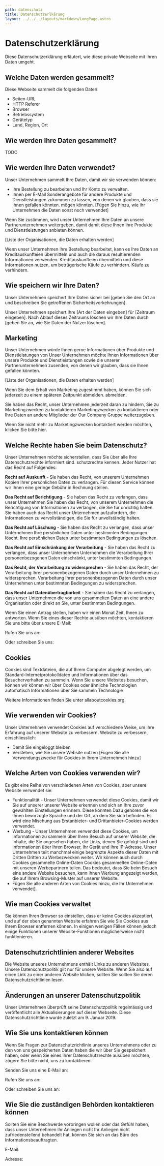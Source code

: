 ```yaml
---
path: datenschutz
title: Datenschutzerlkärung
layout: ../../../layouts/markdown/LongPage.astro
---
```


# Datenschutzerklärung

Diese Datenschutzerklärung erläutert, wie diese private Webseite mit Ihren Daten umgeht.

## Welche Daten werden gesammelt?

Diese Webseite sammelt die folgenden Daten:

* Seiten-URL
* HTTP Referer
* Browser
* Betriebssystem
* Gerätetyp
* Land, Region, Ort

## Wie werden Ihre Daten gesammelt?

TODO

## Wie werden Ihre Daten verwendet?

Unser Unternehmen sammelt Ihre Daten, damit wir sie verwenden können:

* Ihre Bestellung zu bearbeiten und Ihr Konto zu verwalten.
* Ihnen per E-Mail Sonderangebote für andere Produkte und Dienstleistungen zukommen zu lassen, von denen wir glauben, dass sie Ihnen gefallen könnten.
    mögen könnten.
\[Fügen Sie hinzu, wie Ihr Unternehmen die Daten sonst noch verwendet\]

Wenn Sie zustimmen, wird unser Unternehmen Ihre Daten an unsere Partnerunternehmen weitergeben, damit
damit diese Ihnen ihre Produkte und Dienstleistungen anbieten können.

\[Liste der Organisationen, die Daten erhalten werden\]

Wenn unser Unternehmen Ihre Bestellung bearbeitet, kann es Ihre Daten an Kreditauskunfteien übermitteln und auch die daraus resultierenden Informationen verwenden.
Kreditauskunfteien übermitteln und diese Informationen nutzen, um betrügerische Käufe zu verhindern.
Käufe zu verhindern.

## Wie speichern wir Ihre Daten?

Unser Unternehmen speichert Ihre Daten sicher bei \[geben Sie den Ort an und beschreiben Sie
getroffenen Sicherheitsvorkehrungen].

Unser Unternehmen speichert Ihre \[Art der Daten eingeben\] für \[Zeitraum eingeben\].
Nach Ablauf dieses Zeitraums löschen wir Ihre Daten durch \[geben Sie an, wie Sie
Daten der Nutzer löschen\].

## Marketing

Unser Unternehmen würde Ihnen gerne Informationen über Produkte und Dienstleistungen von
Unser Unternehmen möchte Ihnen Informationen über unsere Produkte und Dienstleistungen sowie die unserer Partnerunternehmen zusenden, von denen wir glauben, dass sie Ihnen gefallen könnten.

\[Liste der Organisationen, die Daten erhalten werden\]

Wenn Sie dem Erhalt von Marketing zugestimmt haben, können Sie sich jederzeit zu einem späteren Zeitpunkt abmelden.
abmelden.

Sie haben das Recht, unser Unternehmen jederzeit daran zu hindern, Sie zu Marketingzwecken zu kontaktieren
Marketingzwecken zu kontaktieren oder Ihre Daten an andere Mitglieder der Our Company
Gruppe weiterzugeben.

Wenn Sie nicht mehr zu Marketingzwecken kontaktiert werden möchten, klicken Sie bitte
hier.

## Welche Rechte haben Sie beim Datenschutz?

Unser Unternehmen möchte sicherstellen, dass Sie über alle Ihre Datenschutzrechte informiert sind.
schutzrechte kennen. Jeder Nutzer hat das Recht auf Folgendes:

**Recht auf Auskunft** - Sie haben das Recht, von unserem Unternehmen Kopien
Ihrer persönlichen Daten zu verlangen. Für diesen Service können wir Ihnen eine geringe Gebühr in Rechnung stellen.

**Das Recht auf Berichtigung** - Sie haben das Recht zu verlangen, dass unser Unternehmen
Sie haben das Recht, von unserem Unternehmen die Berichtigung von Informationen zu verlangen, die Sie für unrichtig halten. Sie haben auch das Recht
unser Unternehmen aufzufordern, die Informationen zu vervollständigen, die Sie für unvollständig halten.

**Das Recht auf Löschung** - Sie haben das Recht zu verlangen, dass unser Unternehmen Ihre persönlichen Daten unter bestimmten Bedingungen löscht.
Ihre persönlichen Daten unter bestimmten Bedingungen zu löschen.

**Das Recht auf Einschränkung der Verarbeitung** - Sie haben das Recht zu verlangen, dass unser Unternehmen
Unternehmen die Verarbeitung Ihrer personenbezogenen Daten einschränkt, unter bestimmten
Bedingungen.

**Das Recht, der Verarbeitung zu widersprechen** - Sie haben das Recht, der Verarbeitung Ihrer personenbezogenen Daten durch unser Unternehmen zu widersprechen.
Verarbeitung Ihrer personenbezogenen Daten durch unser Unternehmen unter bestimmten Bedingungen zu widersprechen.

**Das Recht auf Datenübertragbarkeit** - Sie haben das Recht zu verlangen, dass unser
Unternehmen die von uns gesammelten Daten an eine andere Organisation oder
direkt an Sie, unter bestimmten Bedingungen.

Wenn Sie einen Antrag stellen, haben wir einen Monat Zeit, Ihnen zu antworten. Wenn Sie
eines dieser Rechte ausüben möchten, kontaktieren Sie uns bitte über unsere E-Mail:

Rufen Sie uns an:

Oder schreiben Sie uns:

## Cookies

Cookies sind Textdateien, die auf Ihrem Computer abgelegt werden, um Standard-Internetprotokolldaten
und Informationen über das Besucherverhalten zu sammeln. Wenn Sie unsere Websites besuchen, können wir
können wir über Cookies oder ähnliche Technologien automatisch Informationen über Sie sammeln
Technologie

Weitere Informationen finden Sie unter allaboutcookies.org.

## Wie verwenden wir Cookies?

Unser Unternehmen verwendet Cookies auf verschiedene Weise, um Ihre Erfahrung auf unserer Website zu verbessern.
Website zu verbessern, einschliesslich:

* Damit Sie eingeloggt bleiben
* Verstehen, wie Sie unsere Website nutzen
\[Fügen Sie alle Verwendungszwecke für Cookies in Ihrem Unternehmen hinzu]

## Welche Arten von Cookies verwenden wir?

Es gibt eine Reihe von verschiedenen Arten von Cookies, aber unsere Website verwendet sie:

* Funktionalität - Unser Unternehmen verwendet diese Cookies, damit wir Sie auf unserer
    unserer Website erkennen und sich an Ihre zuvor gewählten Einstellungen erinnern. Diese könnten
    Dazu gehören die von Ihnen bevorzugte Sprache und der Ort, an dem Sie sich befinden. Es wird eine Mischung aus
    Erstanbieter- und Drittanbieter-Cookies werden verwendet.
* Werbung - Unser Unternehmen verwendet diese Cookies, um Informationen zu sammeln über
    Ihren Besuch auf unserer Website, die Inhalte, die Sie angesehen haben, die Links, denen Sie gefolgt sind
    und Informationen über Ihren Browser, Ihr Gerät und Ihre IP-Adresse. Unser
    Unternehmen teilt manchmal einige begrenzte Aspekte dieser Daten mit Dritten
    Dritten zu Werbezwecken weiter. Wir können auch durch Cookies gesammelte Online-Daten
    Cookies gesammelten Online-Daten mit unseren Werbepartnern teilen. Das bedeutet, dass Sie beim Besuch
    eine andere Website besuchen, kann Ihnen Werbung angezeigt werden, die auf Ihrem
    Browsing-Muster auf unserer Website.
* Fügen Sie alle anderen Arten von Cookies hinzu, die Ihr Unternehmen verwendet].

## Wie man Cookies verwaltet

Sie können Ihren Browser so einstellen, dass er keine Cookies akzeptiert, und auf der oben genannten Website erfahren Sie
wie Sie Cookies aus Ihrem Browser entfernen können. In einigen wenigen Fällen können jedoch einige Funktionen unserer
Website-Funktionen möglicherweise nicht funktionieren.

## Datenschutzrichtlinien anderer Websites

Die Website unseres Unternehmens enthält Links zu anderen Websites. Unsere Datenschutzpolitik
gilt nur für unsere Website. Wenn Sie also auf einen Link zu einer anderen Website klicken, sollten Sie
sollten Sie deren Datenschutzrichtlinien lesen.

## Änderungen an unserer Datenschutzpolitik

Unser Unternehmen überprüft seine Datenschutzpolitik regelmässig und veröffentlicht alle
Aktualisierungen auf dieser Webseite. Diese Datenschutzrichtlinie wurde zuletzt am 9. Januar
2019.

## Wie Sie uns kontaktieren können

Wenn Sie Fragen zur Datenschutzrichtlinie unseres Unternehmens oder zu den von uns gespeicherten Daten haben
die wir über Sie gespeichert haben, oder wenn Sie eines Ihrer Datenschutzrechte ausüben möchten,
zögern Sie bitte nicht, uns zu kontaktieren.

Senden Sie uns eine E-Mail an:

Rufen Sie uns an:

Oder schreiben Sie uns an:

## Wie Sie die zuständigen Behörden kontaktieren können

Sollten Sie eine Beschwerde vorbringen wollen oder das Gefühl haben, dass unser Unternehmen Ihr Anliegen nicht
Ihr Anliegen nicht zufriedenstellend behandelt hat, können Sie sich an das
Büro des Informationsbeauftragten.

E-Mail:

Adresse:

